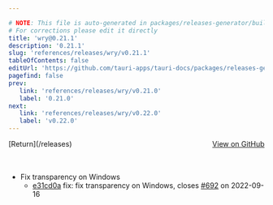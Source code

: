 ```yaml
---

# NOTE: This file is auto-generated in packages/releases-generator/build.ts
# For corrections please edit it directly
title: 'wry@0.21.1'
description: '0.21.1'
slug: 'references/releases/wry/v0.21.1'
tableOfContents: false
editUrl: 'https://github.com/tauri-apps/tauri-docs/packages/releases-generator/build.ts'
pagefind: false
prev:
   link: 'references/releases/wry/v0.21.0'
   label: '0.21.0'
next:
   link: 'references/releases/wry/v0.22.0'
   label: 'v0.22.0'
---
```


			

<ReleaseSidebar slug="references/releases/wry"  packageName="wry" />

<div style="margin-bottom:3rem; display: flex; justify-content: space-between; align-items: center"><span>[Return](/releases)</span><span><a href="https://github.com/tauri-apps/wry/releases/tag/wry-v0.21.1">View on GitHub</a></span></div>

- Fix transparency on Windows
  - [e31cd0a](https://github.com/tauri-apps/wry/commit/e31cd0adf4ba881a35dcccd9b5ee78bb5af8828a) fix: fix transparency on Windows, closes [#692](https://github.com/tauri-apps/wry/pull/692) on 2022-09-16

